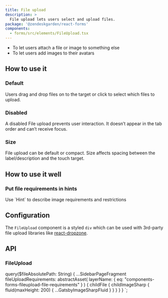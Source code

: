 ```yaml
---
title: File upload
description: >
  File upload lets users select and upload files.
package: '@zendeskgarden/react-forms'
components:
  - forms/src/elements/FileUpload.tsx
---
```


<Usage>
  <Use>
    <ul>
      <li>To let users attach a file or image to something else</li>
      <li>To let users add images to their avatars</li>
    </ul>
  </Use>
</Usage>

## How to use it

### Default

Users drag and drop files on to the target or click to select which files to upload.


<CodeExample code={DefaultCode}>
  <Default />
</CodeExample>

### Disabled

A disabled File upload prevents user interaction. It doesn’t appear in the tab order and can’t receive focus.


<CodeExample code={DisabledCode}>
  <Disabled />
</CodeExample>

### Size

File upload can be default or compact. Size affects spacing between the label/description and the touch target.


<CodeExample code={SizeCode}>
  <Size />
</CodeExample>

## How to use it well

### Put file requirements in hints

<BestPractice>
  <Do imageSource={props.data.fileUploadRequirements.childFile.childImageSharp.fluid} imageIsSquare>
    <p>
      <Markdown>Use `Hint` to describe image requirements and restrictions</Markdown>
    </p>
  </Do>
</BestPractice>

## Configuration

<Configuration reactPackage={props.data.mdx.package} components={props.data.mdx.components} />

The `FileUpload` component is a styled `div` which can be used with 3rd-party file upload libraries
like [react-dropzone](https://github.com/react-dropzone/react-dropzone/).

## API

### FileUpload

<PropSheet components={props.data.mdx.components} componentName="fileUpload" />


  query($fileAbsolutePath: String) {
    ...SidebarPageFragment
    fileUploadRequirements: abstractAsset(
      layerName: { eq: "components-forms-fileupload-file-requirements" }
    ) {
      childFile {
        childImageSharp {
          fluid(maxHeight: 200) {
            ...GatsbyImageSharpFluid
          }
        }
      }
    }
  }
`;
